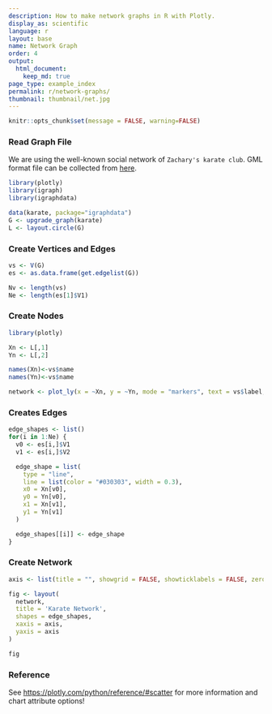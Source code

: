 ```yaml
---
description: How to make network graphs in R with Plotly.
display_as: scientific
language: r
layout: base
name: Network Graph
order: 4
output:
  html_document:
    keep_md: true
page_type: example_index
permalink: r/network-graphs/
thumbnail: thumbnail/net.jpg
---
```


```r
knitr::opts_chunk$set(message = FALSE, warning=FALSE)
```
### Read Graph File
We are using the well-known social network of `Zachary's karate club`. GML format file can be collected from [here](https://gist.github.com/pravj/9168fe52823c1702a07b).

```r
library(plotly)
library(igraph)
library(igraphdata)

data(karate, package="igraphdata")
G <- upgrade_graph(karate)
L <- layout.circle(G)
```

### Create Vertices and Edges
```r
vs <- V(G)
es <- as.data.frame(get.edgelist(G))

Nv <- length(vs)
Ne <- length(es[1]$V1)
```

### Create Nodes
```r
library(plotly)

Xn <- L[,1]
Yn <- L[,2]

names(Xn)<-vs$name
names(Yn)<-vs$name

network <- plot_ly(x = ~Xn, y = ~Yn, mode = "markers", text = vs$label, hoverinfo = "text")
```

### Creates Edges
```r
edge_shapes <- list()
for(i in 1:Ne) {
  v0 <- es[i,]$V1
  v1 <- es[i,]$V2

  edge_shape = list(
    type = "line",
    line = list(color = "#030303", width = 0.3),
    x0 = Xn[v0],
    y0 = Yn[v0],
    x1 = Xn[v1],
    y1 = Yn[v1]
  )

  edge_shapes[[i]] <- edge_shape
}
```

### Create Network
```r
axis <- list(title = "", showgrid = FALSE, showticklabels = FALSE, zeroline = FALSE)

fig <- layout(
  network,
  title = 'Karate Network',
  shapes = edge_shapes,
  xaxis = axis,
  yaxis = axis
)

fig
```

### Reference
See [https://plotly.com/python/reference/#scatter](https://plotly.com/python/reference/#scatter) for more information and chart attribute options!
